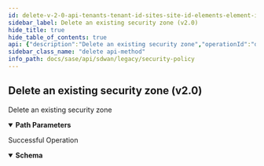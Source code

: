 ```yaml
---
id: delete-v-2-0-api-tenants-tenant-id-sites-site-id-elements-element-id-securityzones-security-zone-id
sidebar_label: Delete an existing security zone (v2.0)
hide_title: true
hide_table_of_contents: true
api: {"description":"Delete an existing security zone","operationId":"delete-v2.0-api-tenants-tenant_id-sites-site_id-elements-element_id-securityzones-security_zone_id","parameters":[{"description":"Tenant Id","in":"path","name":"tenant_id","required":true,"schema":{"description":"Tenant Id","type":"string"}},{"description":"Site Id","in":"path","name":"site_id","required":true,"schema":{"description":"Site Id","type":"string"}},{"description":"Element Id","in":"path","name":"element_id","required":true,"schema":{"description":"Element Id","type":"string"}},{"description":"Security Zones Id","in":"path","name":"security_zone_id","required":true,"schema":{"description":"Security Zone Id","type":"string"}}],"responses":{"200":{"content":{"application/json":{"schema":{"properties":{"id":{"description":"Id","type":"string"},"interface_ids":{"description":"Interface Ids: ListString(allowDuplicate = false, allowEmpty = true, allowNull = true, length = 0, listMaxSize = 0, error = ELEMENT_SECURITYZONE_INVALID_INTERFACE_IDS: Specified interface ids are invalid., noTrim = false, regex = [0-9]{1,30}, required = false) ","items":{"description":"Interface Ids","type":"string"},"type":"array"},"lannetwork_ids":{"description":"Lannetwork Ids: ListString(allowDuplicate = false, allowEmpty = true, allowNull = true, length = 0, listMaxSize = 0, error = ELEMENT_SECURITYZONE_INVALID_LANNETWORK_IDS: Specified lan network ids are invalid., noTrim = false, regex = [0-9]{1,30}, required = false) ","items":{"description":"Lannetwork Ids","type":"string"},"type":"array"},"site_id":{"description":"Site Id: Digits(fraction = 0, integer = 50, SITEID_INVALID) NotNull ","type":"string"},"tenant_id":{"description":"Tenant Id: NotNull Digits(fraction = 0, integer = 20, TENANT_ID_INVALID_0001) ","type":"string"},"waninterface_ids":{"description":"Waninterface Ids: ListString(allowDuplicate = false, allowEmpty = true, allowNull = true, length = 0, listMaxSize = 0, error = ELEMENT_SECURITYZONE_INVALID_WANINTERFACE_IDS: Specified site wan interface ids are invalid., noTrim = false, regex = [0-9]{1,30}, required = false) ","items":{"description":"Waninterface Ids","type":"string"},"type":"array"},"wanoverlay_ids":{"description":"Wanoverlay Ids: ListString(allowDuplicate = false, allowEmpty = true, allowNull = true, length = 0, listMaxSize = 0, error = ELEMENT_SECURITYZONE_INVALID_WANOVERLAY_IDS: Specified wanoverlay ids are invalid., noTrim = false, regex = [0-9]{1,30}, required = false) ","items":{"description":"Wanoverlay Ids","type":"string"},"type":"array"},"zone_id":{"description":"Zone Id: Required(error = ELEMENT_SECURITYZONE_ZONEID_REQUIRED: Security zone id is required for element level association.) Digits(fraction = 0, integer = 30, ELEMENT_SECURITYZONE_INVALID_ZONEID) ","type":"string"}},"required":["zone_id","site_id","tenant_id"]}}},"description":"Successful Operation"}},"tags":["Security Policy"],"method":"delete","path":"/v2.0/api/tenants/{tenant_id}/sites/{site_id}/elements/{element_id}/securityzones/{security_zone_id}","info":{"contact":{},"description":"List of APIs used to manage your security policy rules that include security zones, element security  zones, site security zones, global prefix filters, local prefix filters, security policy rule order, security policy rules, security policy sets, prefix filters, tenant filters, next generation firewall security policy prefixes, rules, policy sets, and policy set stacks.","title":"Security Policy","version":"Latest"},"postman":{"name":"Delete an existing security zone (v2.0)","description":{"content":"Delete an existing security zone","type":"text/plain"},"url":{"path":["v2.0","api","tenants",":tenant_id","sites",":site_id","elements",":element_id","securityzones",":security_zone_id"],"host":["{{baseUrl}}"],"query":[],"variable":[{"disabled":false,"description":{"content":"(Required) Tenant Id","type":"text/plain"},"type":"any","value":"","key":"tenant_id"},{"disabled":false,"description":{"content":"(Required) Site Id","type":"text/plain"},"type":"any","value":"","key":"site_id"},{"disabled":false,"description":{"content":"(Required) Element Id","type":"text/plain"},"type":"any","value":"","key":"element_id"},{"disabled":false,"description":{"content":"(Required) Security Zones Id","type":"text/plain"},"type":"any","value":"","key":"security_zone_id"}]},"header":[{"key":"Accept","value":"application/json"}],"method":"DELETE"}}
sidebar_class_name: "delete api-method"
info_path: docs/sase/api/sdwan/legacy/security-policy
---
```



## Delete an existing security zone (v2.0)



Delete an existing security zone

<details style={{"marginBottom":"1rem"}} data-collapsed={false} open={true}><summary style={{}}><strong>Path Parameters</strong></summary><div><ul><ParamsItem className={"paramsItem"} param={{"description":"Tenant Id","in":"path","name":"tenant_id","required":true,"schema":{"description":"Tenant Id","type":"string"}}}></ParamsItem><ParamsItem className={"paramsItem"} param={{"description":"Site Id","in":"path","name":"site_id","required":true,"schema":{"description":"Site Id","type":"string"}}}></ParamsItem><ParamsItem className={"paramsItem"} param={{"description":"Element Id","in":"path","name":"element_id","required":true,"schema":{"description":"Element Id","type":"string"}}}></ParamsItem><ParamsItem className={"paramsItem"} param={{"description":"Security Zones Id","in":"path","name":"security_zone_id","required":true,"schema":{"description":"Security Zone Id","type":"string"}}}></ParamsItem></ul></div></details><div><ApiTabs><TabItem label={"200"} value={"200"}><div>

Successful Operation

</div><div><MimeTabs groupId={"mime-type"}><TabItem label={"application/json"} value={"application/json"}><SchemaTabs groupId={"schema-tabs"}><TabItem label={"Schema"} value={"Schema"}><details style={{}} data-collapsed={false} open={true}><summary style={{"textAlign":"left"}}><strong>Schema</strong></summary><div style={{"textAlign":"left","marginLeft":"1rem"}}></div><ul style={{"marginLeft":"1rem"}}><SchemaItem collapsible={false} name={"id"} required={false} schemaDescription={"Id"} schemaName={"string"} qualifierMessage={undefined} defaultValue={undefined}></SchemaItem><SchemaItem collapsible={false} name={"interface_ids"} required={false} schemaDescription={"Interface Ids: ListString(allowDuplicate = false, allowEmpty = true, allowNull = true, length = 0, listMaxSize = 0, error = ELEMENT_SECURITYZONE_INVALID_INTERFACE_IDS: Specified interface ids are invalid., noTrim = false, regex = [0-9]{1,30}, required = false) "} schemaName={"string[]"} qualifierMessage={undefined} defaultValue={undefined}></SchemaItem><SchemaItem collapsible={false} name={"lannetwork_ids"} required={false} schemaDescription={"Lannetwork Ids: ListString(allowDuplicate = false, allowEmpty = true, allowNull = true, length = 0, listMaxSize = 0, error = ELEMENT_SECURITYZONE_INVALID_LANNETWORK_IDS: Specified lan network ids are invalid., noTrim = false, regex = [0-9]{1,30}, required = false) "} schemaName={"string[]"} qualifierMessage={undefined} defaultValue={undefined}></SchemaItem><SchemaItem collapsible={false} name={"site_id"} required={false} schemaDescription={"Site Id: Digits(fraction = 0, integer = 50, SITEID_INVALID) NotNull "} schemaName={"string"} qualifierMessage={undefined} defaultValue={undefined}></SchemaItem><SchemaItem collapsible={false} name={"tenant_id"} required={false} schemaDescription={"Tenant Id: NotNull Digits(fraction = 0, integer = 20, TENANT_ID_INVALID_0001) "} schemaName={"string"} qualifierMessage={undefined} defaultValue={undefined}></SchemaItem><SchemaItem collapsible={false} name={"waninterface_ids"} required={false} schemaDescription={"Waninterface Ids: ListString(allowDuplicate = false, allowEmpty = true, allowNull = true, length = 0, listMaxSize = 0, error = ELEMENT_SECURITYZONE_INVALID_WANINTERFACE_IDS: Specified site wan interface ids are invalid., noTrim = false, regex = [0-9]{1,30}, required = false) "} schemaName={"string[]"} qualifierMessage={undefined} defaultValue={undefined}></SchemaItem><SchemaItem collapsible={false} name={"wanoverlay_ids"} required={false} schemaDescription={"Wanoverlay Ids: ListString(allowDuplicate = false, allowEmpty = true, allowNull = true, length = 0, listMaxSize = 0, error = ELEMENT_SECURITYZONE_INVALID_WANOVERLAY_IDS: Specified wanoverlay ids are invalid., noTrim = false, regex = [0-9]{1,30}, required = false) "} schemaName={"string[]"} qualifierMessage={undefined} defaultValue={undefined}></SchemaItem><SchemaItem collapsible={false} name={"zone_id"} required={false} schemaDescription={"Zone Id: Required(error = ELEMENT_SECURITYZONE_ZONEID_REQUIRED: Security zone id is required for element level association.) Digits(fraction = 0, integer = 30, ELEMENT_SECURITYZONE_INVALID_ZONEID) "} schemaName={"string"} qualifierMessage={undefined} defaultValue={undefined}></SchemaItem></ul></details></TabItem><TabItem label={"Example (from schema)"} value={"Example (from schema)"}><ResponseSamples responseExample={"{\n  \"id\": \"string\",\n  \"interface_ids\": [\n    \"string\"\n  ],\n  \"lannetwork_ids\": [\n    \"string\"\n  ],\n  \"site_id\": \"string\",\n  \"tenant_id\": \"string\",\n  \"waninterface_ids\": [\n    \"string\"\n  ],\n  \"wanoverlay_ids\": [\n    \"string\"\n  ],\n  \"zone_id\": \"string\"\n}"} language={"json"}></ResponseSamples></TabItem></SchemaTabs></TabItem></MimeTabs></div></TabItem></ApiTabs></div>
      